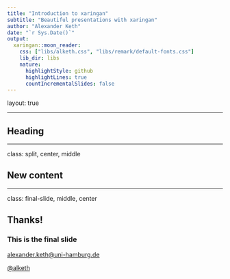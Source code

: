 ```yaml
---
title: "Introduction to xaringan"
subtitle: "Beautiful presentations with xaringan"
author: "Alexander Keth"
date: "`r Sys.Date()`"
output:
  xaringan::moon_reader:
    css: ["libs/alketh.css", "libs/remark/default-fonts.css"]
    lib_dir: libs
    nature:
      highlightStyle: github
      highlightLines: true
      countIncrementalSlides: false
---
```


layout: true
  
<div class="header"></div>
<div class="footer"></div>

---

## Heading

---

class: split, center, middle

## New content

---

class: final-slide, middle, center

## Thanks!

### This is the final slide

<a href="mailto:alexander.keth@uni-hamburg.de">alexander.keth@uni-hamburg.de

<a href="http://github.com/alketh">@alketh

